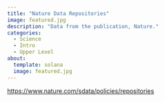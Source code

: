 ```yaml
---
title: "Nature Data Repositories"
image: featured.jpg
description: "Data from the publication, Nature."
categories:
  - Science
  - Intro
  - Upper Level
about: 
  template: solana
  image: featured.jpg
---
```



<https://www.nature.com/sdata/policies/repositories>
